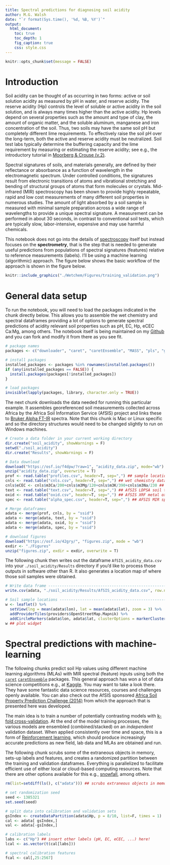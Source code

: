 ```yaml
---
title: Spectral predictions for diagnosing soil acidity
author: M.G. Walsh
date: "`r format(Sys.time(), '%d, %B, %Y')`"
output:
  html_document:
    toc: true
    toc_depth: 1
    fig_caption: true
    css: style.css
---
```


```r
knitr::opts_chunk$set(message = FALSE)
```

# Introduction

Soil acidity can be thought of as occurring in two forms: active or soil solution acidity as measured by pH in water, and reserve acidity. The reserve acidity (Hp) controls the level of soluble or active acidity in the soil solution, and is always many times higher than the active acidity. Hp levels depend on several properties such as the amount and type of clay, the amount of organic matter, and the soluble aluminum, manganese and iron concentration of the soil. Thus, two soils may have the same soil pH but completely different lime requirements. To effectively raise the soil pH over the long-term, both the active and reserve acidity must be neutralized. Soil test labs typically determine the buffering capacity and the lime requirement by measuring or estimating the reserve acidity; see e.g., the introductory tutorial in [Moorberg & Crouse (v.2)](https://kstatelibraries.pressbooks.pub/soilslabmanual/chapter/soil-acidity-and-adjusting-soil-ph/).

Spectral signatures of soils, and materials generally, are defined by their reflectance or absorbance as a function of wavelength in the electromagnetic spectrum. Under controlled conditions, the signatures result from electronic transitions of atoms and vibrational stretching and bending of structural groups of atoms that form molecules or crystals. Mid-infrared (MIR) spectroscopy has been shown to provide highly repeatable, rapid and low cost measurements of many different soil properties in numerous studies. The amount of light absorbed by a soil sample is measured with minimal sample preparation across a wide range of wavelengths to provide a unique spectral signature. A measurement can be performed in about 30 seconds, in contrast to conventional soil tests, which are typically slow, labor-intensive, expensive and may use harmful chemicals.

This notebook does not go into the details of [spectroscopy](https://en.wikipedia.org/wiki/Spectroscopy) itself but instead focuses on the **spectrometry**, that is the step that is needed to generate useful predictions from populations of spectral signatures (features) relative to reference measurements (labels). I'll be using a machine learning (algorithmic) approach. The figure below shows the basic workflow of the approach is shown in the figure below.

```r
knitr::include_graphics("./Wetchem/Figures/training_validation.png")
```

# General data setup

To run the notebook, you will need to load the packages indicated in the chunk directly below. This allows you to assemble the wet chemistry and spectral dataframes providing a lot of options to generate spectral predictions of acidity relevant soil properties such as pH, EC, Hp, eCEC Ca:Mg, among others. The notebook itself is being maintained on my [Github]() and you can fork and modify it from there as you see fit.

```r
# package names
packages <- c("downloader", "caret", "caretEnsemble", "MASS", "pls", "glmnet", "randomForest", "gbm", "nnet", "Cubist", "leaflet", "htmlwidgets", "plyr", "doParallel")

# install packages
installed_packages <- packages %in% rownames(installed.packages())
if (any(installed_packages == FALSE)) {
  install.packages(packages[!installed_packages])
}

# load packages
invisible(lapply(packages, library, character.only = TRUE))
```

The next chunk downloads the data needed for running this particular example. It assembles georeferenced soil measurements collected across Africa by the Africa Soil Information Service (AfSIS) project and links these to [Bruker Alpha FT-IR](https://www.bruker.com/en/products-and-solutions/infrared-and-raman/ft-ir-routine-spectrometer/alpha-ii-compact-ft-ir-spectrometer.html) spectra. Note that this chunk is Mac or Linux specific and so the directory structures would need to be changed slightly to run on Windows machines.

```r
# Create a data folder in your current working directory
dir.create("soil_acidity", showWarnings = F)
setwd("./soil_acidity")
dir.create("Results", showWarnings = F)

# Data download
download("https://osf.io/f4dpw/?raw=1", "acidity_data.zip", mode="wb")
unzip("acidity_data.zip", overwrite = T)
prof <- read.table("profiles.csv", header=T, sep=",") ## sample locations and depths
cnls <- read.table("cnls.csv", header=T, sep=",") ## wet chemistry data from CNLS, Nairobi
cnls$eCEC <- cnls$m3Ca/200+cnls$m3Mg/120+cnls$m3K/390+cnls$m3Na/230 ## calculates eCEC  
text <- read.table("text.csv", header=T, sep=",") ## AfSIS LDPSA soil texture
oxid <- read.table("oxid.csv", header=T, sep=",") ## AfSIS XRF metal oxide data
spec <- read.table("alpha_spec.csv", header=T, sep=",") ## AFSIS MIR spectral data

# Merge dataframes
adata <- merge(prof, cnls, by = "ssid")
adata <- merge(adata, text, by = "ssid")
adata <- merge(adata, oxid, by = "ssid")
adata <- merge(adata, spec, by = "ssid")

# download figures
download("https://osf.io/42gry/", "figures.zip", mode = "wb")
exdir <- "./Figures" 
unzip("figures.zip", exdir = exdir, overwrite = T)
```

The following chunk then writes out the dataframe `AfSIS_acidity_data.csv` into your `./soil_acidity/Results` directory if you'd like to process those outputs in software other than R. It also generates a location map of where those soil samples were obtained.

```r
# Write data frame --------------------------------------------------------
write.csv(adata, "./soil_acidity/Results/AfSIS_acidity_data.csv", row.names = F)

# Soil sample locations ---------------------------------------------------
w <- leaflet() %>%
  setView(lng = mean(adata$lon), lat = mean(adata$lat), zoom = 3) %>%
  addProviderTiles(providers$OpenStreetMap.Mapnik) %>%
  addCircleMarkers(adata$lon, adata$lat, clusterOptions = markerClusterOptions())
w ## plot widget 
```

# Spectral predictions with machine-learning

The following chunks predict soil Hp values using different machine learning algorithms (MLAs) with MIR spectral (feature) inputs using both the [`caret`](https://topepo.github.io/caret/) [`caretEnsemble`]() packages. This general approach has won a lot of data science competitions e.g., at [Kaggle](https://www.kaggle.com/). You may want to take a look there. They have some fantastic data science resources, courses and challenges openly available. You can also check out the AfSIS sponsored [Africa Soil Property Prediction Challenge (2014)](https://www.kaggle.com/c/afsis-soil-properties/overview/timeline) from which the approach that is presented here was developed.

The main idea is to train a number of potentially contrasting models with [k-fold cross-validation](https://en.wikipedia.org/wiki/Cross-validation_(statistics)). At the end of the model training processes, the various models are ensembled (combined/stacked) on an *independent* validation dataset. When applied consistently over time and space, this is a form of [Reinforcement learning](https://en.wikipedia.org/wiki/Reinforcement_learning), which should produce increasingly accurate predictions as new field, lab data and MLAs are obtained and run.

The following chunk scrubs some of the extraneous objects in memory, sets-up labels and features, and creates a randomized partition between the training and validation dataframes. Everything is parallelized to facilitate efficient use of either local or cloud-based computing resources. Note that there are other options available for this e.g., [snowfall](https://cran.r-project.org/web/packages/snowfall/snowfall.pdf), among others.

```r
rm(list=setdiff(ls(), c("adata"))) ## scrubs extraneous objects in memory

# set randomization seed
seed <- 1385321
set.seed(seed)

# split data into calibration and validation sets
gsIndex <- createDataPartition(adata$Hp, p = 8/10, list=F, times = 1)
cal <- adata[ gsIndex,]
val <- adata[-gsIndex,]

# calibration labels
labs <- c("Hp") ## insert other labels (pH, EC, eCEC, ...) here!
lcal <- as.vector(t(cal[labs]))

# spectral calibration features
fcal <- cal[,25:2567]
```

